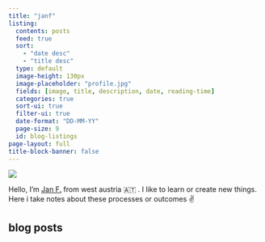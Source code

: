 ```yaml
---
title: "janf"
listing:
  contents: posts
  feed: true
  sort: 
    - "date desc"
    - "title desc"
  type: default
  image-height: 130px
  image-placeholder: "profile.jpg"
  fields: [image, title, description, date, reading-time]
  categories: true
  sort-ui: true
  filter-ui: true
  date-format: "DD-MM-YY"
  page-size: 9
  id: blog-listings
page-layout: full
title-block-banner: false
---
```


![](mountain.jpg){layout="[1,79]"}

Hello, I'm [Jan F.](about.qmd) from west austria 🇦🇹 . I like to learn or create new things. <br>
Here i take notes about these processes or outcomes ✌️

## blog posts
::: {#blog-listings}
:::


